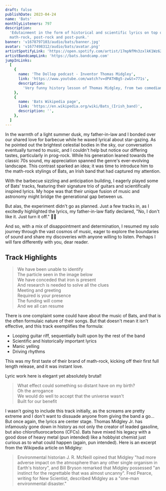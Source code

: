 ```yaml
---
draft: false
publishDate: 2023-04-24
name: 'Bats'
monthlyListeners: 797
description:
  'Edutainment in the form of historical and scientific lyrics on top of
  math-rock, post-rock and post-punk.'
banner: 'v1678797103/audio/bats/banner.jpg'
avatar: 'v1677498312/audio/bats/avatar.png'
artistSpotifyLink: 'https://open.spotify.com/artist/17mpNfMn3zxlkK1Wz62jGC?si=BO19_8OyT-yVDVdnHsWoVw'
artistBandcampLink: 'https://bats.bandcamp.com'
jumpInLinks:
  [
    {
      name: 'The Dollop podcast - Inventor Thomas Midgley',
      link: 'https://www.youtube.com/watch?v=dPATHBg5-zw&t=771s',
      description:
        'Very funny history lesson of Thomas Midgley, from two comedians.',
    },
    {
      name: 'Bats Wikipedia page',
      link: 'https://en.wikipedia.org/wiki/Bats_(Irish_band)',
      description: '',
    },
  ]
---
```



In the warmth of a light summer dusk, my father-in-law and I bonded over our
shared love for barbecue while he waxed lyrical about star-gazing. As he pointed
out the brightest celestial bodies in the sky, our conversation eventually
turned to music, and I couldn't help but notice our differing tastes,
particularly in prog-rock. While his generation leaned towards the classic 70s
sound, my appreciation spanned the genre's ever-evolving landscape. This
contrast sparked an idea; it was time to introduce him to the math-rock stylings
of Bats, an Irish band that had captured my attention.

With the barbecue sizzling and anticipation building, I eagerly played some of
Bats' tracks, featuring their signature trio of guitars and scientifically
inspired lyrics. My hope was that their unique fusion of music and astronomy
might bridge the generational gap between us.

But alas, the experiment didn't go as planned. Just a few tracks in, as I
excitedly highlighted the lyrics, my father-in-law flatly declared, "No, I don't
like it. Just turn it off." 🤷‍♂️

And so, with a mix of disappointment and determination, I resumed my solo
journey through the vast cosmos of music, eager to explore the boundaries of
sound and share my discoveries with anyone willing to listen. Perhaps I will
fare differently with you, dear reader.

## Track Highlights

<AudioTitle
	client:only="react"
	startFromInSeconds={100}
	durationInSeconds={45}
	cloudinaryPath="v1682337568/audio/bats/higgs.m4a"
	trackName="Higgs Boson Particle"
	spotifyLink="https://open.spotify.com/track/1sihRndEzN3QlmJRNk2gHY?si=c010f9435eb840c8"
/>

> We have been unable to identify  
> The particle seen in the image below  
> We have conceded that iron is present  
> And research is needed to solve all the clues  
> Meeting and greeting  
> Required is your presence  
> The funding will come  
> And we all can resume

There is one complaint some could have about the music of Bats, and that is the
often formulaic nature of their songs. But that doesn't mean it isn't effective,
and this track exemplifies the formula:

- Looping guitar riff, sequentially built upon by the rest of the band
- Scientific and historically important lyrics
- Manic yelling
- Driving rhythms

This was my first taste of their brand of math-rock, kicking off their first
full length release, and it was instant love.

<AudioTitle
	client:only="react"
	startFromInSeconds={81}
	durationInSeconds={32}
	cloudinaryPath="v1682337956/audio/bats/astronomy.m4a"
	trackName="Astronomy Astrology"
	spotifyLink="https://open.spotify.com/track/1sihRndEzN3QlmJRNk2gHY?si=c010f9435eb840c8"
/>

Lyric work here is elegant yet absolutely brutal!

> What effect could something so distant have on my birth?  
> Oh the arrogance  
> We would do well to accept that the universe wasn't  
> Built for our benefit

<AudioTitle
	client:only="react"
	startFromInSeconds={149}
	durationInSeconds={75}
	cloudinaryPath="v1682339711/audio/bats/midgley.m4a"
	trackName="Thomas Midgley Jr."
	spotifyLink="https://open.spotify.com/track/7Ly3RPmxMWxcKe57h8fNps?si=242a20b4fc46412f"
/>

I wasn't going to include this track initially, as the screams are pretty
extreme and I don't want to dissuade anyone from giving the band a go... But
once again, the lyrics are center stage. Thomas Midgley Jr. has infamously gone
down in history as not only the creator of leaded gasoline, but also
chlorofluorocarbons (CFCs). Bats have mixed his legacy with a good dose of heavy
metal (pun intended) like a hobbyist chemist just curious as to what could
happen (again, pun intended). Here is an excerpt from the Wikipedia article on
Midgley:

> Environmental historian J. R. McNeill opined that Midgley "had more adverse
> impact on the atmosphere than any other single organism in Earth's history",
> and Bill Bryson remarked that Midgley possessed "an instinct for the
> regrettable that was almost uncanny". Fred Pearce, writing for New Scientist,
> described Midgley as a "one-man environmental disaster."
